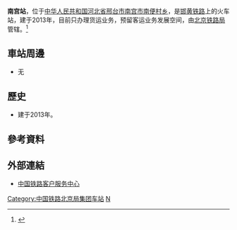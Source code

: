 {{Infobox China railway station 
|车站名称 = 南宫站
|图片 = 
|图片介绍 = 
|其他名称 = 
|车站拼音 = Nangong
|英文名称 = Nangong Railway Station
|车站代码 = 
|电报码 = 
|拼音码 = 
|车站位置 = [[河北省|河北省]][[邢台市|邢台市]][[南宫市|南宫市]][[南便村乡|南便村乡]]
|归属 = [[北京铁路局|北京铁路局]]
|线路 = [[邯黄铁路|邯黄铁路]]
|车站等级 = [[三等站_(中铁)|三等站]]停运
|月台数目 = 
|站台面 = 
|股道数目 = 
|坐标 = 
|网站 = 
}}
'''南宫站'''，位于[[中华人民共和国|中华人民共和国]][[河北省|河北省]][[邢台市|邢台市]][[南宫市|南宫市]][[南便村乡|南便村乡]]，是[[邯黄铁路|邯黄铁路]]上的火车站，建于2013年，目前只办理货运业务，预留客运业务发展空间，由[[北京铁路局|北京铁路局]]管辖。<ref>{{Cite web |url=http://yanzhao.yzdsb.com.cn/system/2013/06/19/012890733.shtml |title=邯黄铁路站房工程开工 填补六县无铁路车站历史空白 |accessdate=2017-02-08 |archive-date=2016-07-03 |archive-url=https://archive.is/20160703123952/http://yanzhao.yzdsb.com.cn/system/2013/06/19/012890733.shtml |dead-url=yes }}</ref>

==車站周邊==
* 无

==歷史==
* 建于2013年。
==參考資料==
{{reflist}}
==外部連結==
* [http://www.12306.cn/mormhweb/ 中国铁路客户服务中心]{{Wayback|url=http://www.12306.cn/mormhweb/ |date=20180205163941 }}
{{China-rail-stub}}
{{邯黄铁路}}
[[Category:中国铁路北京局集团车站|Category:中国铁路北京局集团车站]]
[[Category:邢台市铁路车站|N]]